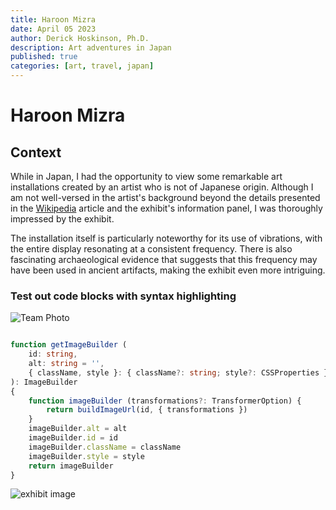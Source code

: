 ```yaml
---
title: Haroon Mizra
date: April 05 2023
author: Derick Hoskinson, Ph.D.
description: Art adventures in Japan
published: true
categories: [art, travel, japan]
---
```


# Haroon Mizra

## Context


While in Japan, I had the opportunity to view some remarkable art installations created by an artist who is not of Japanese origin. Although I am not well-versed in the artist's background beyond the details presented in the [Wikipedia](https://en.wikipedia.org/wiki/Haroon_Mirza) article and the exhibit's information panel, I was thoroughly impressed by the exhibit.

The installation itself is particularly noteworthy for its use of vibrations, with the entire display resonating at a consistent frequency. There is also fascinating archaeological evidence that suggests that this frequency may have been used in ancient artifacts, making the exhibit even more intriguing.

### Test out code blocks with syntax highlighting
![Team Photo](https://res.cloudinary.com/dch-photo/image/upload/v1692141413/blog_photos_2023/dericktotgp_cosle6.webp "Our Team")
```ts

function getImageBuilder (
    id: string,
    alt: string = '',
    { className, style }: { className?: string; style?: CSSProperties } = {},
): ImageBuilder
{
    function imageBuilder (transformations?: TransformerOption) {
        return buildImageUrl(id, { transformations })
    }
    imageBuilder.alt = alt
    imageBuilder.id = id
    imageBuilder.className = className
    imageBuilder.style = style
    return imageBuilder
}

```

![exhibit image](/exhibit.webp)
